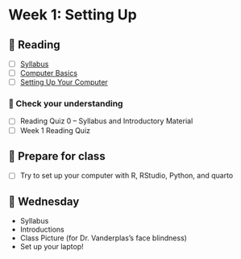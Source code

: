 # Week 1: Setting Up
  
## 📖 Reading

  - [ ] [Syllabus](../syllabus.pdf)
- [ ] [Computer Basics](https://srvanderplas.github.io/stat-computing-r-python/part-tools/01-computer-basics.html)
- [ ] [Setting Up Your Computer](https://srvanderplas.github.io/stat-computing-r-python/part-tools/02-setting-up-computer.html)

### 🎯 Check your understanding

- [ ] Reading Quiz 0 – Syllabus and Introductory Material
- [ ] Week 1 Reading Quiz

## 🥣 Prepare for class

- [ ] Try to set up your computer with R, RStudio, Python, and quarto

## 🐪 Wednesday

- Syllabus
- Introductions
- Class Picture (for Dr. Vanderplas’s face blindness)
- Set up your laptop!

